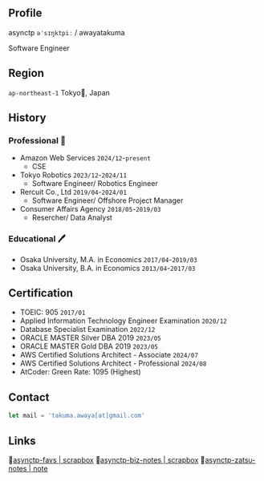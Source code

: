 ## Profile

asynctp `əˈsɪŋktpiː` / awayatakuma

Software Engineer

## Region

`ap-northeast-1` Tokyo🗼, Japan

## History

### Professional 💼

- Amazon Web Services `2024/12`-`present`
  - CSE
- Tokyo Robotics `2023/12`-`2024/11`
  - Software Engineer/ Robotics Engineer
- Rercuit Co., Ltd `2019/04`-`2024/01`
  - Software Engineer/ Offshore Project Manager
- Consumer Affairs Agency `2018/05`-`2019/03`
  - Resercher/ Data Analyst

### Educational 🖊️

- Osaka University, M.A. in Economics `2017/04`-`2019/03`
- Osaka University, B.A. in Economics `2013/04`-`2017/03`

## Certification

- TOEIC: 905 `2017/01`
- Applied Information Technology Engineer Examination `2020/12`
- Database Specialist Examination `2022/12`
- ORACLE MASTER Silver DBA 2019 `2023/05`
- ORACLE MASTER Gold DBA 2019 `2023/05`
- AWS Certified Solutions Architect - Associate `2024/07`
- AWS Certified Solutions Architect - Professional `2024/08`
- AtCoder: Green Rate: 1095 (Highest)

## Contact

```javascript
let mail = 'takuma.awaya[at]gmail.com'
```

## Links

📒[asynctp-favs | scrapbox](https://scrapbox.io/asynctp-favs/)
📕[asynctp-biz-notes | scrapbox](https://scrapbox.io/awayatakuma-biz-notes/)
📝[asynctp-zatsu-notes | note](https://note.com/asynctp/)

